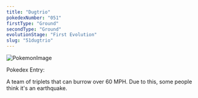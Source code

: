 ```yaml
---
title: "Dugtrio"
pokedexNumber: "051"
firstType: "Ground"
secondType: "Ground"
evolutionStage: "First Evolution"
slug: "51dugtrio"
---
```


![PokemonImage](https://archives.bulbagarden.net/media/upload/thumb/8/88/0051Dugtrio.png/140px-0051Dugtrio.png)

Pokedex Entry:

A team of triplets that can burrow over 60 MPH. Due to this, some people think it's an earthquake.
